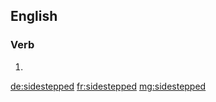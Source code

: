 ==English==

===Verb===
{{head|en}}

# {{en-past of|sidestep}}

[[de:sidestepped]]
[[fr:sidestepped]]
[[mg:sidestepped]]